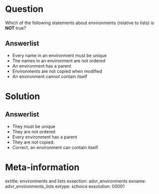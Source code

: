 Question
========

Which of the following statements about environments (relative to lists) is **NOT** true?

Answerlist
----------

* Every name in an environment must be unique
* The names in an environment are not ordered
* An environment has a parent
* Environments are not copied when modified
* An environment cannot contain itself

Solution
========

Answerlist
----------

* They must be unique
* They are not ordered
* Every environment has a parent
* They are not copied.
* Correct, an environment can contain itself. 

Meta-information
================
extitle: environments and lists
exsection: advr_environments
exname: advr_environments_lists
extype: schoice
exsolution: 00001
